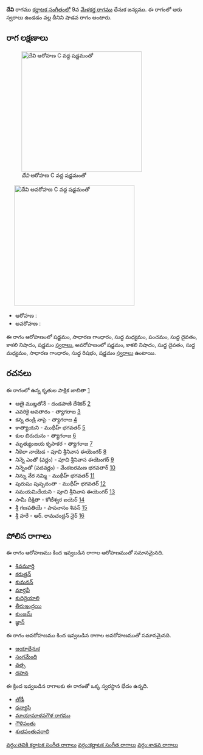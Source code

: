 {{Infobox ragam
	| name          	= దేవి
	| synonym	    	= 
	| mela          	= 
	| chakra        	= 
	| janaka        	= 
	| type          	= శాడవ
	| arohanam      	= {{svaraC|S|G2|M1|P|D1|N3|S'}} 
	| avarohanam    	= {{svaraC|S'|N3|D1|M1|G2|R1|S}}
	| jeeva         	=
	| chhaya        	=
	| nyasa         	=
	| vishesha      	= 
	| equivalent  		= 
}}
{{కర్ణాటక సంగీత రాగాలు}}
'''దేవి''' రాగము [[కర్ణాటక సంగీతం]]లో 9వ [[మేళకర్త రాగము]] ధేనుక జన్యము.  ఈ రాగంలో ఆరు స్వరాలు ఉండడం వల్ల దీనిని షాడవ రాగం అంటారు.


==రాగ లక్షణాలు==
[[Image:devi_ar_kb2wiki.png|thumb|right|316px|''దేవి'' ఆరోహణ C వద్ద షడ్జమంతో]]
	[[Image:devi_av_kb2wiki.png|thumb|right|316px|''దేవి'' అవరోహణ C వద్ద షడ్జమంతో]]

* ఆరోహణ : {{svaraC|S|G2|M1|P|D1|N3|S'}} 
* అవరోహణ : {{svaraC|S'|N3|D1|M1|G2|R1|S}}

ఈ రాగం ఆరోహణంలో షడ్జమం, సాధారణ  గాంధారం, సుద్ద మధ్యమం, పంచమం, సుద్ద దైవతం, కాకలి  నిషాదం, షడ్జమం [[స్వరాలు]], అవరోహణంలో షడ్జమం, కాకలి  నిషాదం, సుద్ద దైవతం, సుద్ద మధ్యమం, సాధారణ  గాంధారం, సుద్ద  రిషభం, షడ్జమం [[స్వరాలు]] ఉంటాయి.

==రచనలు==
ఈ రాగంలో ఉన్న కృతుల పాక్షిక జాబితా [https://github.com/ssrihari/ragavardhini/blob/master/ragas/kritis.psv]
* ఆణై ముఖ్తతోనే - దండపాణి దేశికర్ [http://www.karnatik.com/c1277.shtml]
* ఎవరికై అవతారం - త్యాగరాజ [http://www.karnatik.com/c2323.shtml]
* కన్న తండ్రి  నాపై - త్యాగరాజ [http://www.karnatik.com/c2389.shtml]
* కాత్యాయని - ముథీహ్ భగవతర్ [http://www.karnatik.com/c2034.shtml]
* కుల బిరుదును - త్యాగరాజ [http://www.karnatik.com/c2413.shtml]
* మృత్యుంజయ కృపాకర - త్యాగరాజ [http://www.karnatik.com/c2564.shtml]
* నీకెలా నాయెడ - పూచి శ్రీనివాస ఈయెంగర్ [http://www.karnatik.com/c1067.shtml]
* నిన్నె ఎంతో  (వర్ణం) - పూచి శ్రీనివాస ఈయెంగర్ [http://www.karnatik.com/c3243.shtml]
* నిన్నెంతో (పదవర్ణం) - వేంకటరమణ భగవతార్ [http://www.karnatik.com/c3191.shtml]
* నిన్ను నేర నమ్మి - ముథీహ్ భగవతర్ [http://www.karnatik.com/c2190.shtml]
* పురుషం పుష్పదంతా - ముథీహ్ భగవతర్ [http://www.karnatik.com/c1989.shtml]
* సమయమిదేయని - పూచి శ్రీనివాస ఈయెంగర్ [http://www.karnatik.com/c3256.shtml]
* సామీ దీక్షితా - కోటీశ్వర ఐయెర్ [http://www.karnatik.com/c1888.shtml]
* శ్రీ గణపతియే - పాపనాసం  శివన్ [http://www.karnatik.com/c1591.shtml]
* శ్రీ హరే - ఆర్. రామచంద్రన్ నైర్ [http://www.karnatik.com/c3128.shtml]




==పోలిన రాగాలు==
ఈ రాగం ఆరోహణము కింద ఇవ్వబడిన రాగాల ఆరోహణముతో సమానమైనది.
* [[శివమూర్తి]]
* [[కరుత్తన్]]
* [[కుమనన్]]
* [[మార్గవీ]]
* [[కుదిరైయాలి]]
* [[తీరుఇంద్రయి]]
* [[ కుంజమ్]]
* [[జ్ఞాన్]]

ఈ రాగం అవరోహణము కింద ఇవ్వబడిన రాగాల అవరోహణముతో సమానమైనది.
* [[జయాధేనుక]]
* [[సంగమేంది]]
* [[వత్స]]
* [[దహన]]

ఈ క్రింద ఇవ్వబడిన రాగాలకు ఈ రాగంతో ఒక్క స్వరస్థాన భేదం ఉన్నది.
* [[తోడీ]]
* [[ధన్యాసి]]
* [[మాయామాళవగౌళ రాగము]]
* [[గౌళిపంతు]]
* [[శుభపంతువరాలి]]



[[వర్గం:తెవికి కర్ణాటక సంగీత రాగాలు]]
[[వర్గం:కర్ణాటక సంగీత రాగాలు]]
[[వర్గం:శాడవ రాగాలు]]